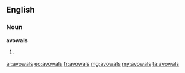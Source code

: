 ==English==

===Noun===
'''avowals'''

# {{plural of|avowal}}

[[ar:avowals]]
[[eo:avowals]]
[[fr:avowals]]
[[mg:avowals]]
[[my:avowals]]
[[ta:avowals]]